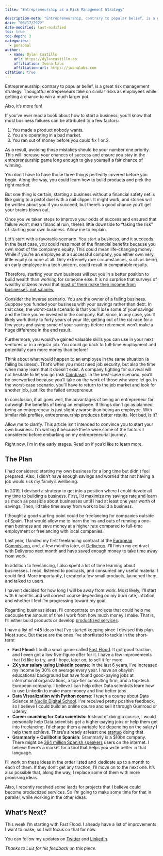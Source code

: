 ```yaml
---
title: "Entrepreneurship as a Risk Management Strategy"

description-meta: "Entrepreneurship, contrary to popular belief, is a great risk management strategy. Here I explain why."
date: "06/17/2022"
date-modified: last-modified
toc: true
toc-depth: 3
categories:
  - personal
author:
  - name: Dylan Castillo
    url: https://dylancastillo.co
    affiliation: Iwana Labs
    affiliation-url: https://iwanalabs.com
citation: true
---
```


Entrepreneurship, contrary to popular belief, is a great risk management strategy. Thoughtful entrepreneurs take on similar risks as employees while getting a chance to win a much larger pot.

Also, it's more fun!

If you've ever read a book about how to start a business, you'll know that most business failures can be attributed to a few factors:

1. You made a product nobody wants.
2. You are operating in a bad market.
3. You ran out of money before you could fix 1 or 2.

As a result, avoiding those mistakes should be your number one priority. This will increase your chances of success and ensure you stay in the entrepreneurship game long enough to give yourself a fair chance of winning.

You don't have to have those three things perfectly covered before you begin. Along the way, you could learn how to build products and pick the right market.

But one thing is certain, starting a business without a financial safety net is like going to a pistol duel with a nail clipper. It might work, and stories will be written about you if you succeed, but there's a good chance you'll get your brains blown out.

Once you've taken steps to improve your odds of success and ensured that failure won't mean financial ruin, there's little downside to "taking the risk" of starting your own business. Allow me to explain.

Let's start with a favorable scenario. You start a business, and it succeeds. In the best case, you could reap most of the financial benefits because you own most of the company's equity. This could mean life-changing money. While if you're an employee at a successful company, you either own very little equity or none at all. Only extremely rare circumstances, such as being an early employee in a tech unicorn, could result in comparable results.

Therefore, starting your own business will put you in a better position to build wealth than working for someone else. It is no surprise that surveys of wealthy citizens reveal that [most of them make their income from businesses, not salaries.](https://www.nytimes.com/2022/05/14/opinion/sunday/rich-happiness-big-data.html)

Consider the inverse scenario. You are the owner of a failing business. Suppose you funded your business with your savings rather than debt. In that case, the worst-case scenario is that you'll lose some of your savings and the time you've invested in the company. But, since, in any case, you'll likely work thirty to forty years of your life, getting out of the rat race for a few years and using some of your savings before retirement won't make a huge difference in the end result.

Furthermore, you would've gained valuable skills you can use in your next ventures or in a regular job. You could go back to full-time employment and potentially earn more money than before!

Think about what would happen to an employee in the same situation (a failing business). That's when you most need job security, but also the time when many learn that it doesn't exist. A company fighting for survival will not hesitate to let you go (ask [Coinbase](https://www.wsj.com/articles/crypto-exchange-coinbase-to-lay-off-18-of-staff-11655211069)). In the best-case scenario, you'll be overworked because you'll take on the work of those who were let go. In the worst-case scenario, you'll have to return to the job market and look for another job, just like the failed entrepreneur.

In conclusion, if all goes well, the advantages of being an entrepreneur far outweigh the benefits of being an employee. If things don't go as planned, being an entrepreneur is just slightly worse than being an employee. With similar risk profiles, entrepreneurship produces better results. Not bad, is it?

Allow me to clarify. This article isn't intended to convince you to start your own business. I'm writing it because these were some of the factors I considered before embarking on my entrepreneurial journey.

Right now, I'm in the early stages. Read on if you'd like to learn more.

## The Plan

I had considered starting my own business for a long time but didn't feel prepared. Also, I didn't have enough savings and worried that not having a job would risk my family's wellbeing.

In 2019, I devised a strategy to get into a position where I could devote all my time to building a business. First, I'd maximize my savings rate and learn as much as possible about businesses until I had at least one year worth of savings. Then, I'd take time away from work to build a business.

I thought a good starting point could be freelancing for companies outside of Spain. That would allow me to learn the ins and outs of running a one-man business and save money at a higher rate compared to full-time employment or freelancing with local companies.

Last year, I landed my first freelancing contract at the [European Commission](https://ec.europa.eu/info/index_en), and, a few months later, at [Deliveroo](https://deliveroo.co.uk/). I'll finish my contract with Deliveroo next month and have saved enough money to take time away from work.

In addition to freelancing, I also spent a lot of time learning about businesses. I read, listened to podcasts, and consumed any useful material I could find. More importantly, I created a few small products, launched them, and talked to users.

I haven't decided for how long I will be away from work. Most likely, I'll start with 6 months and will correct course depending on my burn rate, inflation, and whether I feel I'm progressing toward my goal.

Regarding business ideas, I'll concentrate on projects that could help me decouple the amount of time I work from how much money I make. That is, I'll either build products or develop [productized services](https://neilpatel.com/blog/productized-services/).

I have a list of +45 ideas that I've started keeping since I devised this plan. Most suck. But these are the ones I've shortlisted to tackle in the short-term:

- **Fast Flood:** I built a small game called [Fast Flood](https://fastflood.dylancastillo.co/#open-modal). It got good traction, and I even got a low five-figure offer for it. I have a few improvements that I'd like to try, and I hope, later on, to sell it for more.
- **2X your salary using LinkedIn course:** In the last 6 years, I've increased my income by 30% on average every year. I have an okayish educational background but have found good-paying jobs at international organizations, a top-tier consulting firm, and a top-tech European company. I believe I can help other Data scientists learn how to use LinkedIn to make more money and find better jobs.
- **Data Visualization with Python course:** I teach a course about Data Science at [Nuclio Digital School](https://nuclio.school/). I've received pretty positive feedback, so I believe I could build an online course and sell it through Gumroad or Udemy.
- **Career coaching for Data scientists:** Instead of doing a course, I would personally help Data scientists get a higher-paying jobs or help them get into freelancing. I'd charge them a variable fee depending on the salary I help them achieve. There's already at least one [startup](https://talently.tech/) doing that.
- **Grammarly + Quillbot in Spanish:** Grammarly is a $10bn company. There might be [364 million Spanish speakers](https://www.internetworldstats.com/stats7.htm) users on the internet. I believe there's a market for a tool that helps you write better in that language.

I'll work on these ideas in the order listed and  dedicate up to a month to each of them. If they don't get any traction, I'll move on to the next one. It's also possible that, along the way, I replace some of them with more promising ideas.

Also, I recently received some leads for projects that I believe could become productized services. So I'm going to make some time for that in parallel, while working in the other ideas.

## What's Next?

This week I'm starting with Fast Flood. I already have a list of improvements I want to make, so I will focus on that for now.

You can follow my updates on [Twitter](https://twitter.com/dylanjcastillo) and [LinkedIn](https://www.linkedin.com/in/dylanjcastillo/).

_Thanks to Luis for his feedback on this piece._
